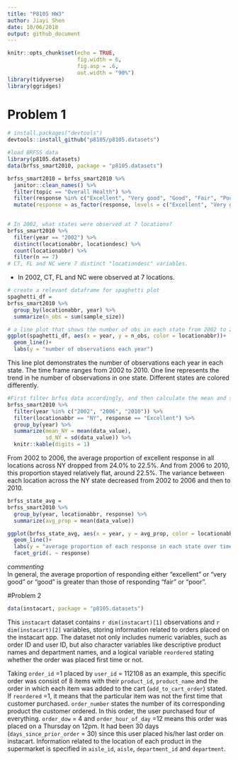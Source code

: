 ```yaml
---
title: "P8105 HW3"
author: Jiayi Shen
date: 10/06/2018
output: github_document
---
```


```r
knitr::opts_chunk$set(echo = TRUE, 
                      fig.width = 6,
                      fig.asp = .6,
                      out.width = "90%")
library(tidyverse)
library(ggridges)
```


# Problem 1
```r
# install.packages("devtools")
devtools::install_github("p8105/p8105.datasets")

#load BRFSS data
library(p8105.datasets)
data(brfss_smart2010, package = "p8105.datasets")
```

```r
brfss_smart2010 = brfss_smart2010 %>% 
  janitor::clean_names() %>% 
  filter(topic == "Overall Health") %>% 
  filter(response %in% c("Excellent", "Very good", "Good", "Fair", "Poor")) %>% 
  mutate(response = as_factor(response, levels = c("Excellent", "Very good", "Good", "Fair", "Poor"), ordered = TRUE))
  
```


```r
# In 2002, what states were observed at 7 locations?
brfss_smart2010 %>% 
  filter(year == "2002") %>% 
  distinct(locationabbr, locationdesc) %>% 
  count(locationabbr) %>% 
  filter(n == 7)
# CT, FL and NC were 7 distinct "locationdesc" variables.
```

- In 2002, CT, FL and NC were observed at 7 locations.  
  
```r
# create a relevant dataframe for spaghetti plot
spaghetti_df = 
brfss_smart2010 %>% 
  group_by(locationabbr, year) %>% 
  summarize(n_obs = sum(sample_size))

# a line plot that shows the number of obs in each state from 2002 to 2010. 
ggplot(spaghetti_df, aes(x = year, y = n_obs, color = locationabbr))+
  geom_line()+
  labs(y = "number of observations each year")
```
This line plot demonstrates the number of observations each year in each state. The time frame ranges from 2002 to 2010. One line represents the trend in he number of observations in one state. Different states are colored differently.  
  
```r

#First filter brfss data accordingly, and then calculate the mean and sd.
brfss_smart2010 %>% 
  filter(year %in% c("2002", "2006", "2010")) %>% 
  filter(locationabbr == "NY", response == "Excellent") %>% 
  group_by(year) %>% 
  summarize(mean_NY = mean(data_value), 
            sd_NY = sd(data_value)) %>% 
  knitr::kable(digits = 1)

```

From 2002 to 2006, the average proportion of excellent response in all locations across NY dropped from 24.0% to 22.5%. And from 2006 to 2010, this proportion stayed relatively flat, around 22.5%. The variance between each location across the NY state decreased from 2002 to 2006 and then to 2010.  
  
  

```r
brfss_state_avg = 
brfss_smart2010 %>% 
  group_by(year, locationabbr, response) %>% 
  summarize(avg_prop = mean(data_value))

ggplot(brfss_state_avg, aes(x = year, y = avg_prop, color = locationabbr))+
  geom_line()+
  labs(y = "average proportion of each response in each state over time") +
  facet_grid(. ~ response)
```

 *commenting*\
In general, the average proportion of responding either "excellent" or "very good" or "good" is greater than those of responding "fair" or "poor".   
  

#Problem 2
```r
data(instacart, package = "p8105.datasets")
```
This `instacart` dataset contains `r dim(instacart)[1]` observations and `r dim(instacart)[2]` variables, storing information related to orders placed on the instacart app. The dataset not only includes numeric variables, such as order ID and user ID, but also character variables like descriptive product names and department names, and a logical variable `reordered` stating whether the order was placed first time or not.  
  
Taking `order_id` =1 placed by `user_id` = 112108 as an example, this specific order was consist of 8 items with their `product_id`, `product_name` and the order in which each item was added to the cart (`add_to_cart_order`) stated. If `reordered` =1, it means that the particular item was not the first time that customer purchased.  `order_number` states the number of its corresponding product the customer ordered. In this order, the user purchased four of everything. `order_dow` = 4 and `order_hour_of_day` =12 means this order was placed on a Thursday on 12pm. It had been 30 days (`days_since_prior_order` = 30) since this user placed his/her last order on instacart. Information related to the location of each product in the supermarket is specified in `aisle_id`, `aisle`, `department_id` and `department`.

